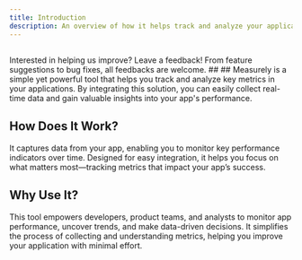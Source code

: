 ```yaml
---
title: Introduction
description: An overview of how it helps track and analyze your application's metrics.
---
```


##

<Note title='Your feedbacks counts'>
  Interested in helping us improve? Leave a feedback! From feature suggestions
  to bug fixes, all feedbacks are welcome.
</Note>
## 
## Measurely is a simple yet powerful tool that helps you track and
analyze key metrics in your applications. By integrating this solution, you can
easily collect real-time data and gain valuable insights into your app's
performance.

## How Does It Work?

It captures data from your app, enabling you to monitor key performance indicators over time. Designed for easy integration, it helps you focus on what matters most—tracking metrics that impact your app’s success.

## Why Use It?

This tool empowers developers, product teams, and analysts to monitor app performance, uncover trends, and make data-driven decisions. It simplifies the process of collecting and understanding metrics, helping you improve your application with minimal effort.
